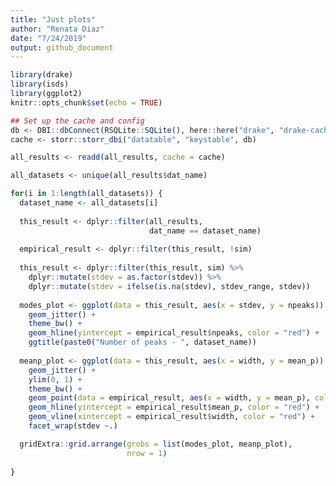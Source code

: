 ```yaml
---
title: "Just plots"
author: "Renata Diaz"
date: "7/24/2019"
output: github_document
---
```


```r
library(drake)
library(isds)
library(ggplot2)
knitr::opts_chunk$set(echo = TRUE)

## Set up the cache and config
db <- DBI::dbConnect(RSQLite::SQLite(), here::here("drake", "drake-cache.sqlite"))
cache <- storr::storr_dbi("datatable", "keystable", db)
```

```r


all_results <- readd(all_results, cache = cache)

all_datasets <- unique(all_results$dat_name)

for(i in 1:length(all_datasets)) {
  dataset_name <- all_datasets[i]
  
  this_result <- dplyr::filter(all_results,
                               dat_name == dataset_name)
  
  empirical_result <- dplyr::filter(this_result, !sim)
  
  this_result <- dplyr::filter(this_result, sim) %>%
    dplyr::mutate(stdev = as.factor(stdev)) %>%
    dplyr::mutate(stdev = ifelse(is.na(stdev), stdev_range, stdev))
  
  modes_plot <- ggplot(data = this_result, aes(x = stdev, y = npeaks)) +
    geom_jitter() + 
    theme_bw() +
    geom_hline(yintercept = empirical_result$npeaks, color = "red") +
    ggtitle(paste0("Number of peaks - ", dataset_name))
  
  meanp_plot <- ggplot(data = this_result, aes(x = width, y = mean_p)) +
    geom_jitter() + 
    ylim(0, 1) +
    theme_bw() +
    geom_point(data = empirical_result, aes(x = width, y = mean_p), color = "red") +
    geom_hline(yintercept = empirical_result$mean_p, color = "red") +
    geom_vline(xintercept = empirical_result$width, color = "red") +
    facet_wrap(stdev ~.)

  gridExtra::grid.arrange(grobs = list(modes_plot, meanp_plot),
                          nrow = 1)
  
}

```
